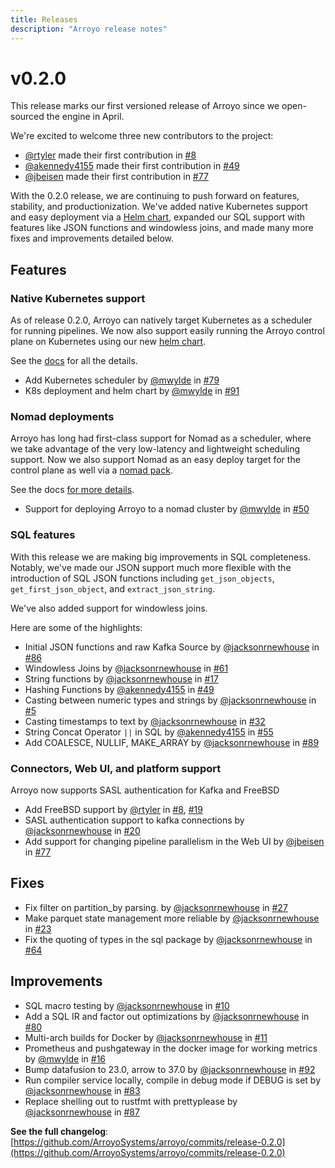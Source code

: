 ```yaml
---
title: Releases
description: "Arroyo release notes"
---
```


# v0.2.0

This release marks our first versioned release of Arroyo since we open-sourced the engine in April.

We're excited to welcome three new contributors to the project:

- [@rtyler](https://github.com/rtyler) made their first contribution in
  [#8](https://github.com/ArroyoSystems/arroyo/pull/8)
- [@akennedy4155](https://github.com/akennedy4155) made their first contribution in
  [#49](https://github.com/ArroyoSystems/arroyo/pull/49)
- [@jbeisen](https://github.com/jbeisen) made their first contribution in
  [#77](https://github.com/ArroyoSystems/arroyo/pull/77)

With the 0.2.0 release, we are continuing to push forward on features, stability, and productionization. We've added
native Kubernetes support and easy deployment via a [Helm chart](https://doc.arroyo.dev/deployment/kubernetes), expanded
our SQL support with features like JSON functions and windowless joins, and made many more fixes and improvements
detailed below.

## Features

### Native Kubernetes support

As of release 0.2.0, Arroyo can natively target Kubernetes as a scheduler for running pipelines. We now also support
easily running the Arroyo control plane on Kubernetes using our new [helm
chart](https://artifacthub.io/packages/helm/arroyo/arroyo).

See the [docs](https://doc.arroyo.dev/deployment/kubernetes) for all the details.

- Add Kubernetes scheduler by [@mwylde](https://github.com/mwylde) in
  [#79](https://github.com/ArroyoSystems/arroyo/pull/79)
- K8s deployment and helm chart by [@mwylde](https://github.com/mwylde) in
  [#91](https://github.com/ArroyoSystems/arroyo/pull/91)

### Nomad deployments

Arroyo has long had first-class support for Nomad as a scheduler, where we take advantage of the very low-latency and
lightweight scheduling support. Now we also support Nomad as an easy deploy target for the control plane as well via a
[nomad pack](https://github.com/ArroyoSystems/arroyo-nomad-pack).

See the docs [for more details](https://doc.arroyo.dev/deployment/nomad).

- Support for deploying Arroyo to a nomad cluster by [@mwylde](https://github.com/mwylde) in
  [#50](https://github.com/ArroyoSystems/arroyo/pull/50)

### SQL features

With this release we are making big improvements in SQL completeness. Notably, we've made our JSON support much more
flexible with the introduction of SQL JSON functions including `get_json_objects`, `get_first_json_object`, and
`extract_json_string`.

We've also added support for windowless joins.

Here are some of the highlights:

- Initial JSON functions and raw Kafka Source by [@jacksonrnewhouse](https://github.com/jacksonrnewhouse) in
  [#86](https://github.com/ArroyoSystems/arroyo/pull/86)
- Windowless Joins by [@jacksonrnewhouse](https://github.com/jacksonrnewhouse) in
  [#61](https://github.com/ArroyoSystems/arroyo/pull/61)
- String functions by [@jacksonrnewhouse](https://github.com/jacksonrnewhouse) in
  [#17](https://github.com/ArroyoSystems/arroyo/pull/17)
- Hashing Functions by [@akennedy4155](https://github.com/akennedy4155) in
  [#49](https://github.com/ArroyoSystems/arroyo/pull/49)
- Casting between numeric types and strings by [@jacksonrnewhouse](https://github.com/jacksonrnewhouse) in
  [#5](https://github.com/ArroyoSystems/arroyo/pull/5)
- Casting timestamps to text by [@jacksonrnewhouse](https://github.com/jacksonrnewhouse) in
  [#32](https://github.com/ArroyoSystems/arroyo/pull/32)
- String Concat Operator `||` in SQL by [@akennedy4155](https://github.com/akennedy4155) in
  [#55](https://github.com/ArroyoSystems/arroyo/pull/55)
- Add COALESCE, NULLIF, MAKE_ARRAY by [@jacksonrnewhouse](https://github.com/jacksonrnewhouse) in
  [#89](https://github.com/ArroyoSystems/arroyo/pull/89)

### Connectors, Web UI, and platform support

Arroyo now supports SASL authentication for Kafka and FreeBSD

- Add FreeBSD support by [@rtyler](https://github.com/rtyler) in [#8](https://github.com/ArroyoSystems/arroyo/pull/8),
  [#19](https://github.com/ArroyoSystems/arroyo/pull/19)
- SASL authentication support to kafka connections by [@jacksonrnewhouse](https://github.com/jacksonrnewhouse) in
  [#20](https://github.com/ArroyoSystems/arroyo/pull/20)
- Add support for changing pipeline parallelism in the Web UI by [@jbeisen](https://github.com/jbeisen) in
  [#77](https://github.com/ArroyoSystems/arroyo/pull/77)

## Fixes

- Fix filter on partition_by parsing. by [@jacksonrnewhouse](https://github.com/jacksonrnewhouse) in
  [#27](https://github.com/ArroyoSystems/arroyo/pull/27)
- Make parquet state management more reliable by [@jacksonrnewhouse](https://github.com/jacksonrnewhouse) in
  [#23](https://github.com/ArroyoSystems/arroyo/pull/23)
- Fix the quoting of types in the sql package by [@jacksonrnewhouse](https://github.com/jacksonrnewhouse) in
  [#64](https://github.com/ArroyoSystems/arroyo/pull/64)

## Improvements

- SQL macro testing by [@jacksonrnewhouse](https://github.com/jacksonrnewhouse) in
  [#10](https://github.com/ArroyoSystems/arroyo/pull/10)
- Add a SQL IR and factor out optimizations by [@jacksonrnewhouse](https://github.com/jacksonrnewhouse) in
  [#80](https://github.com/ArroyoSystems/arroyo/pull/80)
- Multi-arch builds for Docker by [@jacksonrnewhouse](https://github.com/jacksonrnewhouse) in
  [#11](https://github.com/ArroyoSystems/arroyo/pull/11)
- Prometheus and pushgateway in the docker image for working metrics by [@mwylde](https://github.com/mwylde) in
  [#16](https://github.com/ArroyoSystems/arroyo/pull/16)
- Bump datafusion to 23.0, arrow to 37.0 by [@jacksonrnewhouse](https://github.com/jacksonrnewhouse) in
  [#92](https://github.com/ArroyoSystems/arroyo/pull/92)
- Run compiler service locally, compile in debug mode if DEBUG is set by
  [@jacksonrnewhouse](https://github.com/jacksonrnewhouse) in [#83](https://github.com/ArroyoSystems/arroyo/pull/83)
- Replace shelling out to rustfmt with prettyplease by [@jacksonrnewhouse](https://github.com/jacksonrnewhouse) in
  [#87](https://github.com/ArroyoSystems/arroyo/pull/87)

**See the full changelog**:
[https://github.com/ArroyoSystems/arroyo/commits/release-0.2.0](https://github.com/ArroyoSystems/arroyo/commits/release-0.2.0)
